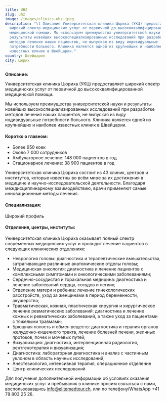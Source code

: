```yaml
---
title: UHZ
slug: uhz
image: /images/clinics-uhz.jpeg
description: "\t Описание Университетская клиника Цюриха (УКЦ) предоставляет
  широкий спектр медицинских услуг от первичной до высококвалифицированной
  медицинской помощи. Мы используем преимущества университетской науки и
  результаты новейших высокоспециализированных исследований при разработке
  методов лечения наших пациентов, не выпуская из виду индивидуальные
  потребности больного. Клиника является одной из крупнейших и наиболее
  известных клиник в Швейцарии."
country: Швейцария
city: Цюрих
---
```


**Описание:**

Университетская клиника Цюриха (УКЦ) предоставляет широкий спектр медицинских услуг от первичной до высококвалифицированной медицинской помощи.

Мы используем преимущества университетской науки и результаты новейших высокоспециализированных исследований при разработке методов лечения наших пациентов, не выпуская из виду индивидуальные потребности больного. Клиника является одной из крупнейших и наиболее известных клиник в Швейцарии.

#### Коротко о главном:

- Более 950 коек
- Около 7 000 сотрудников
- Амбулаторное лечение: 148 000 пациентов в год
- Стационарное лечение: 38 900 пациентов в год

Университетская клиника Цюриха состоит из 43 клиник, центров и институтов, которые известны во всём мире за их достижения в медицине и научно-исследовательской деятельности. Благодаря междисциплинарному взаимодействию, врачи применяют самые инновационнные методы лечения.

#### Специализация:

Широкий профиль

#### Отделения, центры, институты:

Университетская клиника Цюриха оказывает полный спектр современных медицинских услуг и проводит лечение пациентов в следующих клинических отделениях:

- Неврология головы: диагностика и терапевтические вмешательства, затрагивающие различные анатомические отделы головы;
- Медицинская онкология: диагностика и лечение пациентов с комплексными симптомами и онкологическими заболеваниями;
- Сердечно-сосудистая и торакальная медицина: диагностика и лечение заболеваний сердца, сосудов и легких;
- Отделение матери и ребенка: лечение гинекологических расстройств, уход за женщинами в период беременности, акушерство;
- Травматическая, кожная, пластическая хирургия и хирургическое лечение ревматических заболеваний: диагностика и лечение кожных и ревматических заболеваний, а также уход за пациентами с тяжелыми травмами;
- Брюшная полость и обмен веществ: диагностика и терапия органов желудочно-кишечного тракта, лечение болезней печени, желчных протоков, почек и мочевых путей;
- Визуализация: диагностика, интервенционная радиология, рентгенотерапия и визуализация;
- Диагностика: лабораторная диагностика и анализ с частичным уклоном в область научных исследований;
- Анестезиология, интенсивная терапия, операционное отделение
- Центр клинических исследований

Для получения дополнительной информации об условиях оказания медицинских услуг и пребывания в клинике просим связаться с нами, воспользовавшись [info@elitemedtour.ch](mailto:info@elitemedtour.ch), или по телефону/WhatsApp +41 78 803 25 28.
